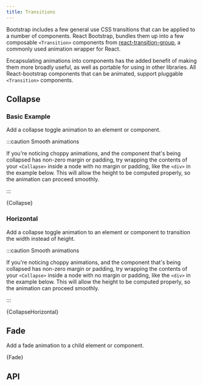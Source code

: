 ```yaml
---
title: Transitions
---
```



Bootstrap includes a few general use CSS transitions that can be applied
to a number of components. React Bootstrap, bundles them up into a few composable
`<Transition>` components from [react-transition-group](https://github.com/reactjs/react-transition-group),
a commonly used animation wrapper for React.

Encapsulating animations into components has the added benefit of making them more broadly useful,
as well as portable for using in other libraries. All React-bootstrap components that can be animated,
support pluggable `<Transition>` components.

## Collapse

### Basic Example

Add a collapse toggle animation to an element or component.

:::caution Smooth animations

If you're noticing choppy animations, and the component that's being collapsed
has non-zero margin or padding, try wrapping the contents of your
`<Collapse>` inside a node with no margin or padding, like the `<div>` in the example below.
This will allow the height to be computed properly, so the animation can proceed smoothly.

:::

<CodeBlock language="jsx" live>
  {Collapse}
</CodeBlock>

### Horizontal

Add a collapse toggle animation to an element or component to transition the width instead of height.

:::caution Smooth animations

If you're noticing choppy animations, and the component that's being collapsed
has non-zero margin or padding, try wrapping the contents of your
`<Collapse>` inside a node with no margin or padding, like the `<div>` in the example below.
This will allow the height to be computed properly, so the animation can proceed smoothly.

:::

<CodeBlock language="jsx" live>
  {CollapseHorizontal}
</CodeBlock>

## Fade

Add a fade animation to a child element or component.

<CodeBlock language="jsx" live>
  {Fade}
</CodeBlock>

## API

<PropsTable name="Collapse" />
<PropsTable name="Fade" />

